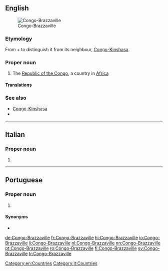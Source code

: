 ==English==
[[File:LocationRCongo.svg|thumb|Congo-Brazzaville]]

===Etymology===
From {{term|Congo}} + {{term|Brazzaville}} to distinguish it from its neighbour, [[Congo-Kinshasa]].

===Proper noun===
{{en-proper noun}}

# The [[Republic of the Congo]], a country in [[Africa]]

====Translations====
{{trans-see|Congo}}

===See also===
* [[Congo-Kinshasa]]
* {{pedia}}

[[Category:en:Countries]]

----

==Italian==

===Proper noun===
{{it-proper noun}}

# {{l|en|Congo-Brazzaville}}

[[Category:it:Countries]]

----

==Portuguese==

===Proper noun===
{{pt-proper noun|m|head=[[Congo]]-[[Brazzaville]]}}

# {{l/en|Congo}} {{gloss|country with Brazzaville as capital}}

====Synonyms====
* {{l/pt|República do Congo}}

[[de:Congo-Brazzaville]]
[[fr:Congo-Brazzaville]]
[[hi:Congo-Brazzaville]]
[[io:Congo-Brazzaville]]
[[li:Congo-Brazzaville]]
[[nl:Congo-Brazzaville]]
[[nn:Congo-Brazzaville]]
[[pt:Congo-Brazzaville]]
[[ro:Congo-Brazzaville]]
[[fi:Congo-Brazzaville]]
[[sv:Congo-Brazzaville]]
[[tr:Congo-Brazzaville]]